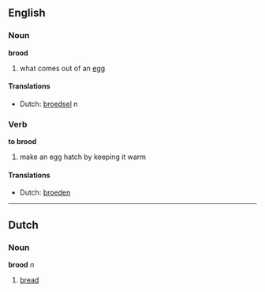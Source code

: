 ==English==
===Noun===
'''brood'''

# what comes out of an [[egg]]

====Translations====
*Dutch: [[broedsel]] ''n''

===Verb===
'''to brood'''

# make an egg hatch by keeping it warm

====Translations====
*Dutch: [[broeden]]

----
==Dutch==
===Noun===
'''brood''' ''n''

# [[bread]]